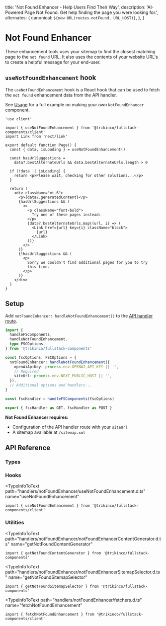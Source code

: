 
  title: 'Not Found Enhancer - Help Users Find Their Way',
  description:
    'AI-Powered Page Not Found. Get help finding the page you were looking for.',
  alternates: {
    canonical: `${new URL(routes.notFound, URL_HOST)}`,
  },
}

# Not Found Enhancer

These enhancement tools uses your sitemap to find the closest matching page to the `not found` URL.
It also uses the contents of your website URL's to create a helpful message for your end-user.

## `useNotFoundEnhancement` hook

The `useNotFoundEnhancement` hook is a React hook that can be used to fetch the `not found` enhancement data from the API handler.

See [Usage](/docs/usage) for a full example on making your own `NotFoundEnhancer` component.

<Example lazy>
  <NotFoundEnhancer />
</Example>

```tsx {7}
'use client'

import { useNotFoundEnhancement } from '@trikinco/fullstack-components/client'
import Link from 'next/link'

export default function Page() {
  const { data, isLoading } = useNotFoundEnhancement()

  const hasUrlSuggestions =
    data?.bestAlternateUrls && data.bestAlternateUrls.length > 0

  if (!data || isLoading) {
    return <p>Please wait, checking for other solutions...</p>
  }

  return (
    <div className="mt-6">
      <p>{data?.generatedContent}</p>
      {hasUrlSuggestions && (
        <>
          <p className="font-bold">
            Try one of these pages instead:
          </p>
          {data?.bestAlternateUrls.map((url, i) => (
            <Link href={url} key={i} className="block">
              {url}
            </Link>
          ))}
        </>
      )}
      {!hasUrlSuggestions && (
        <p>
          Sorry we couldn't find additional pages for you to try
          this time.
        </p>
      )}
    </div>
  )
}
```

## Setup

Add `notFoundEnhancer: handleNotFoundEnhancement()` to the [API handler route](/docs/get-started/#setup).

```ts title="app/api/fsutils/[...fscomponents]/route.ts"
import {
  handleFSComponents,
  handleNotFoundEnhancement,
  type FSCOptions,
} from '@trikinco/fullstack-components'

const fscOptions: FSCOptions = {
  notFoundEnhancer: handleNotFoundEnhancement({
    openAiApiKey: process.env.OPENAI_API_KEY || '',
    // Required
    siteUrl: process.env.NEXT_PUBLIC_HOST || '',
  }),
  // Additional options and handlers...
}

const fscHandler = handleFSComponents(fscOptions)

export { fscHandler as GET, fscHandler as POST }
```

**Not Found Enhancer requires:**

- Configuration of the API handler route with your `siteUrl`
- A sitemap available at `/sitemap.xml`

## API Reference

### Types

<TypeInfoToText
  path="handlers/notFoundEnhancer/models.d.ts"
  name="NotFoundEnhancerOptions"
  description="Not found enhancer API handler route options."
/>

<TypeInfoToText
  path="handlers/notFoundEnhancer/models.d.ts"
  name="NotFoundEnhancerRequestBody"
  description="Not found enhancer request body."
/>

<TypeInfoToText
  path="handlers/notFoundEnhancer/models.d.ts"
  name="NotFoundEnhancerResponse"
  description="Not found enhancer response body."
/>

<TypeInfoToText
  path="chatGptService.d.ts"
  name="ChatGptCompletionResponse"
  description="The response body for `getNotFoundContentGenerator` and `getNotFoundSitemapSelector`."
/>

### Hooks

<TypeInfoToText
  path="handlers/notFoundEnhancer/useNotFoundEnhancement.d.ts"
  name="useNotFoundEnhancement"
>

```tsx
import { useNotFoundEnhancement } from '@trikinco/fullstack-components/client'
```

</TypeInfoToText>

### Utilities

<TypeInfoToText
  path="handlers/notFoundEnhancer/notFoundEnhancerContentGenerator.d.ts"
  name="getNotFoundContentGenerator"
>

```tsx
import { getNotFoundContentGenerator } from '@trikinco/fullstack-components'
```

</TypeInfoToText>

<TypeInfoToText
  path="handlers/notFoundEnhancer/notFoundEnhancerSitemapSelector.d.ts"
  name="getNotFoundSitemapSelector"
>

```tsx
import { getNotFoundSitemapSelector } from '@trikinco/fullstack-components'
```

</TypeInfoToText>

<TypeInfoToText
  path="handlers/notFoundEnhancer/fetchers.d.ts"
  name="fetchNotFoundEnhancement"
>

```tsx
import { fetchNotFoundEnhancement } from '@trikinco/fullstack-components/client'
```

</TypeInfoToText>
